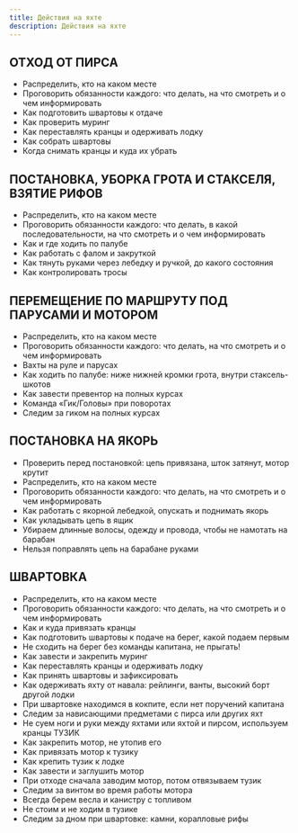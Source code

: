 ```yaml
---
title: Действия на яхте
description: Действия на яхте
---
```


## ОТХОД ОТ ПИРСА 
- Распределить, кто на каком месте 
- Проговорить обязанности каждого: что делать, на что смотреть и о чем информировать 
- Как подготовить швартовы к отдаче 
- Как проверить муринг 
- Как переставлять кранцы и одерживать лодку 
- Как собрать швартовы 
- Когда снимать кранцы и куда их убрать 

## ПОСТАНОВКА, УБОРКА ГРОТА И СТАКСЕЛЯ, ВЗЯТИЕ РИФОВ 
- Распределить, кто на каком месте 
- Проговорить обязанности каждого: что делать, в какой последовательности, на что смотреть и о чем информировать 
- Как и где ходить по палубе 
- Как работать с фалом и закруткой 
- Как тянуть руками через лебедку и ручкой, до какого состояния 
- Как контролировать тросы 

## ПЕРЕМЕЩЕНИЕ ПО МАРШРУТУ ПОД ПАРУСАМИ И МОТОРОМ 
- Распределить, кто на каком месте 
- Проговорить обязанности каждого: что делать, на что смотреть и о чем информировать 
- Вахты на руле и парусах 
- Как ходить по палубе: ниже нижней кромки грота, внутри стаксель- шкотов 
- Как завести превентор на полных курсах 
- Команда «Гик/Головы» при поворотах 
- Следим за гиком на полных курсах 

## ПОСТАНОВКА НА ЯКОРЬ 
- Проверить перед постановкой: цепь привязана, шток затянут, мотор крутит 
- Распределить, кто на каком месте 
- Проговорить обязанности каждого: что делать, на что смотреть и о чем информировать 
- Как работать с якорной лебедкой, опускать и поднимать якорь 
- Как укладывать цепь в ящик 
- Убираем длинные волосы, одежду и провода, чтобы не намотать на барабан 
- Нельзя поправлять цепь на барабане руками 

## ШВАРТОВКА 
- Распределить, кто на каком месте 
- Проговорить обязанности каждого: что делать, на что смотреть и о чем информировать 
- Как и куда привязать кранцы 
- Как подготовить швартовы к подаче на берег, какой подаем первым 
- Не сходить на берег без команды капитана, не прыгать! 
- Как завести и закрепить муринг 
- Как переставлять кранцы и одерживать лодку 
- Как принять швартовы и зафиксировать 
- Как одерживать яхту от навала: рейлинги, ванты, высокий борт другой лодки 
- При швартовке находимся в кокпите, если нет поручений капитана 
- Следим за нависающими предметами с пирса или других яхт 
- Не суем ноги и руки между яхтами или яхтой и пирсом, используем кранцы ТУЗИК 
- Как закрепить мотор, не утопив его 
- Как привязать мотор к тузику 
- Как крепить тузик к лодке 
- Как завести и заглушить мотор 
- При отходе сначала заводим мотор, потом отвязываем тузик 
- Следим за винтом во время работы мотора 
- Всегда берем весла и канистру с топливом 
- Не стоим и не ходим в тузике 
- Следим за дном при швартовке: камни, коралловые рифы
